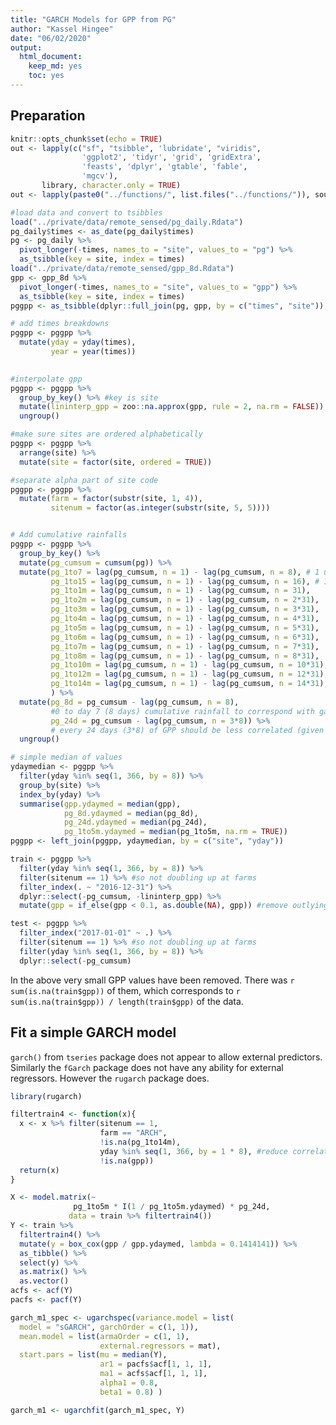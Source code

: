 ```yaml
---
title: "GARCH Models for GPP from PG"
author: "Kassel Hingee"
date: "06/02/2020"
output: 
  html_document: 
    keep_md: yes
    toc: yes
---
```


## Preparation
```r
knitr::opts_chunk$set(echo = TRUE)
out <- lapply(c("sf", "tsibble", 'lubridate', "viridis",
                'ggplot2', 'tidyr', 'grid', 'gridExtra', 
                'feasts', 'dplyr', 'gtable', 'fable',
                'mgcv'),
       library, character.only = TRUE)
out <- lapply(paste0("../functions/", list.files("../functions/")), source)
```

```r
#load data and convert to tsibbles
load("../private/data/remote_sensed/pg_daily.Rdata")
pg_daily$times <- as_date(pg_daily$times)
pg <- pg_daily %>%
  pivot_longer(-times, names_to = "site", values_to = "pg") %>%
  as_tsibble(key = site, index = times)
load("../private/data/remote_sensed/gpp_8d.Rdata")
gpp <- gpp_8d %>%
  pivot_longer(-times, names_to = "site", values_to = "gpp") %>%
  as_tsibble(key = site, index = times)
pggpp <- as_tsibble(dplyr::full_join(pg, gpp, by = c("times", "site")), key = site, index = times)

# add times breakdowns
pggpp <- pggpp %>%
  mutate(yday = yday(times),
         year = year(times))
  

#interpolate gpp
pggpp <- pggpp %>%
  group_by_key() %>% #key is site
  mutate(lininterp_gpp = zoo::na.approx(gpp, rule = 2, na.rm = FALSE)) %>% #rule 2 means edges are assigned last value
  ungroup()

#make sure sites are ordered alphabetically
pggpp <- pggpp %>%
  arrange(site) %>%
  mutate(site = factor(site, ordered = TRUE))

#separate alpha part of site code
pggpp <- pggpp %>%
  mutate(farm = factor(substr(site, 1, 4)),
         sitenum = factor(as.integer(substr(site, 5, 5))))


# Add cumulative rainfalls
pggpp <- pggpp %>% 
  group_by_key() %>%
  mutate(pg_cumsum = cumsum(pg)) %>%
  mutate(pg_1to7 = lag(pg_cumsum, n = 1) - lag(pg_cumsum, n = 8), # 1 up to 8 days behind (excluding 8th day)
         pg_1to15 = lag(pg_cumsum, n = 1) - lag(pg_cumsum, n = 16), # 1 to 16 days behind
         pg_1to1m = lag(pg_cumsum, n = 1) - lag(pg_cumsum, n = 31),
         pg_1to2m = lag(pg_cumsum, n = 1) - lag(pg_cumsum, n = 2*31),
         pg_1to3m = lag(pg_cumsum, n = 1) - lag(pg_cumsum, n = 3*31),
         pg_1to4m = lag(pg_cumsum, n = 1) - lag(pg_cumsum, n = 4*31),
         pg_1to5m = lag(pg_cumsum, n = 1) - lag(pg_cumsum, n = 5*31),
         pg_1to6m = lag(pg_cumsum, n = 1) - lag(pg_cumsum, n = 6*31),
         pg_1to7m = lag(pg_cumsum, n = 1) - lag(pg_cumsum, n = 7*31),
         pg_1to8m = lag(pg_cumsum, n = 1) - lag(pg_cumsum, n = 8*31),
         pg_1to10m = lag(pg_cumsum, n = 1) - lag(pg_cumsum, n = 10*31),
         pg_1to12m = lag(pg_cumsum, n = 1) - lag(pg_cumsum, n = 12*31),
         pg_1to14m = lag(pg_cumsum, n = 1) - lag(pg_cumsum, n = 14*31),
         ) %>%
  mutate(pg_8d = pg_cumsum - lag(pg_cumsum, n = 8),
         #0 to day 7 (8 days) cumulative rainfall to correspond with gaps in GPP
         pg_24d = pg_cumsum - lag(pg_cumsum, n = 3*8)) %>% 
         # every 24 days (3*8) of GPP should be less correlated (given average GPP), this pg_24d corresponds to the rain through that period
  ungroup()
```

```r
# simple median of values
ydaymedian <- pggpp %>%
  filter(yday %in% seq(1, 366, by = 8)) %>%
  group_by(site) %>%
  index_by(yday) %>%
  summarise(gpp.ydaymed = median(gpp),
            pg_8d.ydaymed = median(pg_8d),
            pg_24d.ydaymed = median(pg_24d),
            pg_1to5m.ydaymed = median(pg_1to5m, na.rm = TRUE))
pggpp <- left_join(pggpp, ydaymedian, by = c("site", "yday"))
```

```r
train <- pggpp %>%
  filter(yday %in% seq(1, 366, by = 8)) %>%
  filter(sitenum == 1) %>% #so not doubling up at farms
  filter_index(. ~ "2016-12-31") %>%
  dplyr::select(-pg_cumsum, -lininterp_gpp) %>%
  mutate(gpp = if_else(gpp < 0.1, as.double(NA), gpp)) #remove outlying GPP values that are super low

test <- pggpp %>%
  filter_index("2017-01-01" ~ .) %>%
  filter(sitenum == 1) %>% #so not doubling up at farms
  filter(yday %in% seq(1, 366, by = 8)) %>%
  dplyr::select(-pg_cumsum)
```


In the above very small GPP values have been removed. There was `r sum(is.na(train$gpp))` of them, which corresponds to `r sum(is.na(train$gpp)) / length(train$gpp)` of the data.

## Fit a simple GARCH model
`garch()` from `tseries` package does not appear to allow external predictors.
Similarly the `fGarch` package does not have any ability for external regressors.
However the `rugarch` package does.

```r
library(rugarch)

filtertrain4 <- function(x){
  x <- x %>% filter(sitenum == 1,
                    farm == "ARCH",
                    !is.na(pg_1to14m),
                    yday %in% seq(1, 366, by = 1 * 8), #reduce correlation in data fitting and reduce fitting time
                    !is.na(gpp))
  return(x)
}

X <- model.matrix(~ 
              pg_1to5m * I(1 / pg_1to5m.ydaymed) * pg_24d,
             data = train %>% filtertrain4())
Y <- train %>%
  filtertrain4() %>%
  mutate(y = box_cox(gpp / gpp.ydaymed, lambda = 0.1414141)) %>%
  as_tibble() %>%
  select(y) %>%
  as.matrix() %>%
  as.vector()
acfs <- acf(Y)
pacfs <- pacf(Y)

garch_m1_spec <- ugarchspec(variance.model = list(
  model = "sGARCH", garchOrder = c(1, 1)),
  mean.model = list(armaOrder = c(1, 1),
                    external.regressors = mat),
  start.pars = list(mu = median(Y),
                    ar1 = pacfs$acf[1, 1, 1],
                    ma1 = acfs$acf[1, 1, 1],
                    alpha1 = 0.8,
                    beta1 = 0.8) )

garch_m1 <- ugarchfit(garch_m1_spec, Y)


```